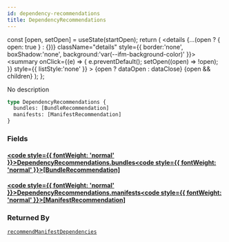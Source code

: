 ```yaml
---
id: dependency-recommendations
title: DependencyRecommendations
---
```









  const [open, setOpen] = useState(startOpen);
  return (
    <details {...(open ? { open: true } : {})} className="details" style={{ border:'none', boxShadow:'none', background:'var(--ifm-background-color)' }}>
      <summary
        onClick={(e) => {
          e.preventDefault();
          setOpen((open) => !open);
        }}
        style={{ listStyle:'none' }}
      >
      {open ? dataOpen : dataClose}
      </summary>
      {open && children}
    </details>
  );
};








No description


```graphql
type DependencyRecommendations {
  bundles: [BundleRecommendation]
  manifests: [ManifestRecommendation]
}
```




### Fields

#### [<code style={{ fontWeight: 'normal' }}>DependencyRecommendations.<b>bundles</b></code>](#)<Bullet />[<code style={{ fontWeight: 'normal' }}><b>[BundleRecommendation]</b></code>](/swapi/types/objects/bundle-recommendation.mdx) <Badge class="badge badge--secondary " text="list"/> <Badge class="badge badge--secondary " text="object"/> 



#### [<code style={{ fontWeight: 'normal' }}>DependencyRecommendations.<b>manifests</b></code>](#)<Bullet />[<code style={{ fontWeight: 'normal' }}><b>[ManifestRecommendation]</b></code>](/swapi/types/objects/manifest-recommendation.mdx) <Badge class="badge badge--secondary " text="list"/> <Badge class="badge badge--secondary " text="object"/> 







### Returned By

[`recommendManifestDependencies`](/swapi/operations/queries/recommend-manifest-dependencies.mdx)  <Badge class="badge badge--secondary badge--relation" text="query"/>